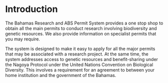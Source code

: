 # Introduction {#intro}

The Bahamas Research and ABS Permit System provides a one stop shop to obtain all the main permits to conduct research involving biodiversity and genetic resources. We also provide information on specialist permits that you may require.

The system is designed to make it easy to apply for all the major permits that may be associated with a research project. At the same time, the system addresses access to genetic resources and benefit-sharing under the Nagoya Protocol under the United Nations Convention on Biological Diversity. This involves a requirement for an agreement to between your home institution and the government of the Bahamas.

